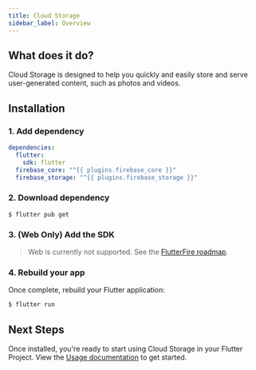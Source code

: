 ```yaml
---
title: Cloud Storage
sidebar_label: Overview
---
```


##  What does it do?

Cloud Storage is designed to help you quickly and easily store and serve user-generated content, such as photos and videos.

<YouTube id="_tyjqozrEPY"/>

## Installation

### 1. Add dependency

```yaml {5} title="pubspec.yaml"
dependencies:
  flutter:
    sdk: flutter
  firebase_core: "^{{ plugins.firebase_core }}"
  firebase_storage: "^{{ plugins.firebase_storage }}"
```

### 2. Download dependency

```
$ flutter pub get
```

### 3. (Web Only) Add the SDK

> Web is currently not supported. See the [FlutterFire roadmap](https://github.com/FirebaseExtended/flutterfire/issues/2582).

### 4. Rebuild your app

Once complete, rebuild your Flutter application:

```bash
$ flutter run
```

## Next Steps

Once installed, you're ready to start using Cloud Storage in your Flutter Project. View the
[Usage documentation](./usage.mdx) to get started.
